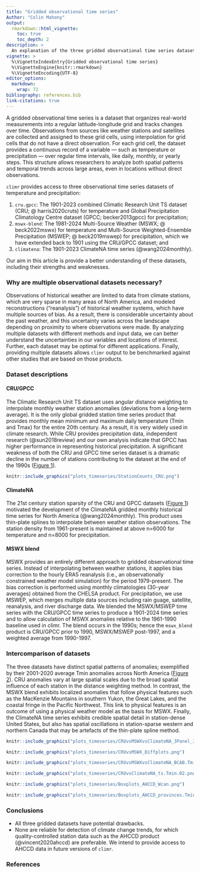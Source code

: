 ```yaml
---
title: "Gridded observational time series"
Author: "Colin Mahony"
output: 
  rmarkdown::html_vignette:
    toc: true
    toc_depth: 2
description: >
  An explanation of the three gridded observational time series datasets used in climr: CRU/GPCC, MSWX-blend, and ClimateNA
vignette: >
  %\VignetteIndexEntry{Gridded observational time series}
  %\VignetteEngine{knitr::rmarkdown}
  %\VignetteEncoding{UTF-8}
editor_options: 
  markdown: 
    wrap: 72
bibliography: references.bib
link-citations: true
---
```



A gridded observational time series is a dataset that organizes real-world measurements into a regular latitude-longitude grid and tracks changes over time. Observations from sources like weather stations and satellites are collected and assigned to these grid cells, using interpolation for grid cells that do not have a direct observation. For each grid cell, the dataset provides a continuous record of a variable — such as temperature or precipitation — over regular time intervals, like daily, monthly, or yearly steps. This structure allows researchers to analyze both spatial patterns and temporal trends across large areas, even in locations without direct observations. 

`climr` provides access to three observational time series datasets of temperature and precipitation: 

1.	`cru.gpcc`: The 1901-2023 combined Climatic Research Unit TS dataset (CRU; @ harris2020cruts) for temperature and Global Precipitation Climatology Centre dataset (GPCC; becker2013gpcc) for precipitation; 
2.	`mswx-blend`: The 1981-2024 Multi-Source Weather (MSWX; @ beck2022mswx) for temperature and Multi-Source Weighted-Ensemble Precipitation (MSWEP; @ beck2019mswep) for precipitation, which we have extended back to 1901 using the CRU/GPCC dataset; and 
3.	`climatena`: The 1901-2023 ClimateNA time series (@wang2024monthly). 

Our aim in this article is provide a better understanding of these datasets, including their strengths and weaknesses. 

### Why are multiple observational datasets necessary? 

Observations of historical weather are limited to data from climate stations, which are very sparse in many areas of North America, and modeled reconstructions (“reanalysis”) of historical weather systems, which have multiple sources of bias. As a result, there is considerable uncertainty about the past weather, and this uncertainty varies across the landscape depending on proximity to where observations were made. By analyzing multiple datasets with different methods and input data, we can better understand the uncertainties in our variables and locations of interest. Further, each dataset may be optimal for different applications. Finally, providing multiple datasets allows `climr` output to be benchmarked against other studies that are based on those products. 

### Dataset descriptions

#### CRU/GPCC

The Climatic Research Unit TS dataset uses angular distance weighting to interpolate monthly weather station anomalies (deviations from a long-term average). It is the only global gridded station time series product that provides monthly mean minimum and maximum daily temperature (Tmin and Tmax) for the entire 20th century. As a result, it is very widely used in climate research. While CRU provides precipitation data, independent research (@sun2018review) and our own analysis indicate that GPCC has higher performance in representing historical precipitation. A significant weakness of both the CRU and GPCC time series dataset is a dramatic decline in the number of stations contributing to the dataset at the end of the 1990s ([Figure 1](#fig1)). 

<div id="fig1">
```r
knitr::include_graphics("plots_timeseries/StationCounts_CRU.png")
```
</div>

#### ClimateNA

The 21st century station sparsity of the CRU and GPCC datasets ([Figure 1](#fig1)) motivated the development of the ClimateNA gridded monthly historical time series for North America (@wang2024monthly). This product uses thin-plate splines to interpolate between weather station observations. The station density from 1961-present is maintained at above n=6000 for temperature and n=8000 for precipitation. 

#### MSWX blend

MSWX provides an entirely different approach to gridded observational time series. Instead of interpolating between weather stations, it applies bias correction to the hourly ERA5 reanalysis (i.e., an observationally constrained weather model simulation) for the period 1979-present. The bias correction is performed using monthly climatologies (30-year averages) obtained from the CHELSA product. For precipitation, we use MSWEP, which merges multiple data sources including rain guage, satellite, reanalysis, and river discharge data. We blended the MSWX/MSWEP time series with the CRU/GPCC time series to produce a 1901-2024 time series and to allow calculation of MSWX anomalies relative to the 1961-1990 baseline used in climr. The blend occurs in the 1990s; hence the `mswx_blend` product is CRU/GPCC prior to 1990, MSWX/MSWEP post-1997, and a weighted average from 1990-1997. 

### Intercomparison of datasets

The three datasets have distinct spatial patterns of anomalies; exemplified by their 2001-2020 average Tmin anomalies across North America ([Figure 2](#fig2)). CRU anomalies vary at large spatial scales due to the broad spatial influence of each station in the distance weighting method.  In contrast, the MSWX blend exhibits localized anomalies that follow physical features such as the MacKenzie Mountains in southern Yukon, the Great Lakes, and the coastal fringe in the Pacific Northwest. This link to physical features is an outcome of using a physical weather model as the basis for MSWX. Finally, the ClimateNA time series exhibits credible spatial detail in station-dense United States, but also has spatial oscillations in station-sparse western and northern Canada that may be artefacts of the thin-plate spline method. 

<div id="fig2">
```r
knitr::include_graphics("plots_timeseries/CRUvsMSWXvsClimateNA_3Panel_30arcminute.Tmin.02.png")
```
</div>


<div id="fig3">
```r
knitr::include_graphics("plots_timeseries/CRUvsMSWX_Diffplots.png")
```
</div>


<div id="fig4">
```r
knitr::include_graphics("plots_timeseries/CRUvsMSWXvsClimateNA_BCAB.Tmin.02.png")
```
</div>


<div id="fig5">
```r
knitr::include_graphics("plots_timeseries/CRUvsClimateNA_ts.Tmin.02.png")
```
</div>


<div id="fig6">
```r
knitr::include_graphics("plots_timeseries/Boxplots_AHCCD_Wcan.png")
```
</div>


<div id="fig7">
```r
knitr::include_graphics("plots_timeseries/Boxplots_AHCCD_provinces.Tmin.png")
```
</div>


### Conclusions
-	All three gridded datasets have potential drawbacks. 
-	None are reliable for detection of climate change trends, for which quality-controlled station data such as the AHCCD product (@vincent2020ahccd) are preferable. We intend to provide access to AHCCD data in future versions of `climr`. 

### References

